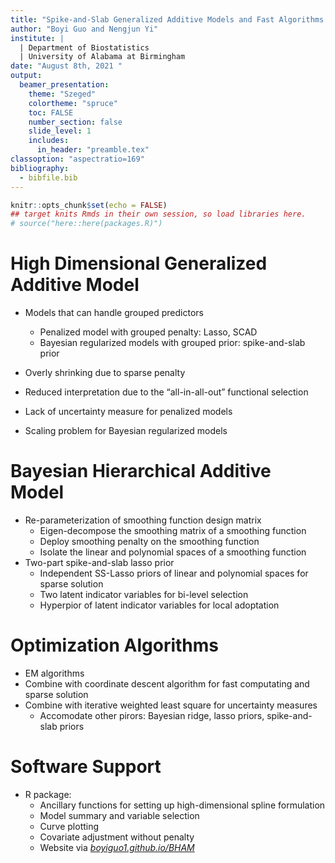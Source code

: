 ```yaml
---
title: "Spike-and-Slab Generalized Additive Models and Fast Algorithms for High-Dimensional Data"
author: "Boyi Guo and Nengjun Yi"
institute: |
  | Department of Biostatistics
  | University of Alabama at Birmingham
date: "August 8th, 2021 "
output: 
  beamer_presentation:
    theme: "Szeged"
    colortheme: "spruce"
    toc: FALSE
    number_section: false
    slide_level: 1
    includes:
      in_header: "preamble.tex"
classoption: "aspectratio=169"
bibliography:
  - bibfile.bib
---
```


```r
knitr::opts_chunk$set(echo = FALSE)
## target knits Rmds in their own session, so load libraries here.
# source("here::here(packages.R)")
```



# High Dimensional Generalized Additive Model

* Models that can handle grouped predictors
  * Penalized model with grouped penalty: Lasso, SCAD
  * Bayesian regularized models with grouped prior: spike-and-slab prior

* Overly shrinking due to sparse penalty

* Reduced interpretation due to the "all-in-all-out" functional selection 

* Lack of uncertainty measure for penalized models

* Scaling problem for Bayesian regularized models

# Bayesian Hierarchical Additive Model
* Re-parameterization of smoothing function design matrix
  * Eigen-decompose the smoothing matrix of a smoothing function
  * Deploy smoothing penalty on the smoothing function
  * Isolate the linear and polynomial spaces of a smoothing function
  
* Two-part spike-and-slab lasso prior
  * Independent SS-Lasso priors of linear and polynomial spaces for sparse solution
  * Two latent indicator variables for bi-level selection
  * Hyperpior of latent indicator variables for local adoptation

# Optimization Algorithms

* EM algorithms 
* Combine with coordinate descent algorithm for fast computating and sparse solution
* Combine with iterative weighted least square for uncertainty measures
  * Accomodate other pirors: Bayesian ridge, lasso priors, spike-and-slab priors

# Software Support

* R package: \texttt{BHAM}
  - Ancillary functions for setting up high-dimensional spline formulation
  - Model summary and variable selection
  - Curve plotting
  - Covariate adjustment without penalty
  - Website via [_boyiguo1.github.io/BHAM_](https://boyiguo1.github.io/BHAM/)


